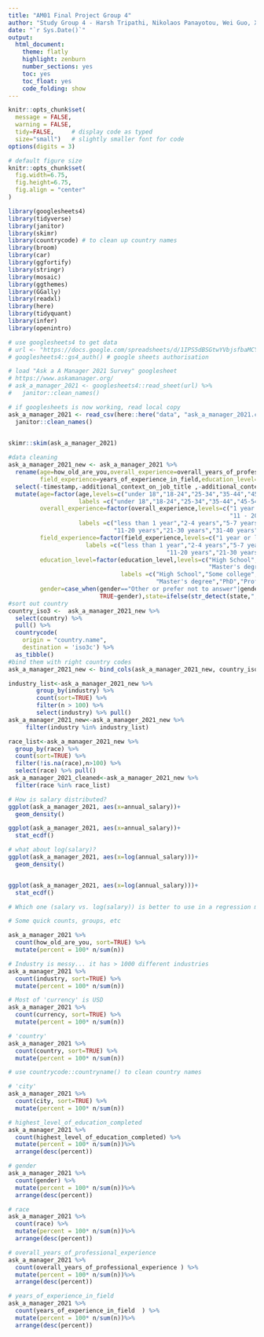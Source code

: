 ```yaml
---
title: "AM01 Final Project Group 4"
author: "Study Group 4 - Harsh Tripathi, Nikolaos Panayotou, Wei Guo, Xenia Huber, Xinyue Zhang"
date: "`r Sys.Date()`"
output:
  html_document:
    theme: flatly
    highlight: zenburn
    number_sections: yes
    toc: yes
    toc_float: yes
    code_folding: show
---
```


```r
knitr::opts_chunk$set(
  message = FALSE, 
  warning = FALSE, 
  tidy=FALSE,     # display code as typed
  size="small")   # slightly smaller font for code
options(digits = 3)

# default figure size
knitr::opts_chunk$set(
  fig.width=6.75, 
  fig.height=6.75,
  fig.align = "center"
)
```

```r
library(googlesheets4)
library(tidyverse)
library(janitor) 
library(skimr)
library(countrycode) # to clean up country names
library(broom)
library(car)
library(ggfortify)
library(stringr)
library(mosaic)
library(ggthemes)
library(GGally)
library(readxl)
library(here)
library(tidyquant)
library(infer)
library(openintro)
```


```r
# use googlesheets4 to get data
# url <- "https://docs.google.com/spreadsheets/d/1IPS5dBSGtwYVbjsfbaMCYIWnOuRmJcbequohNxCyGVw/edit?resourcekey#gid=1625408792"
# googlesheets4::gs4_auth() # google sheets authorisation

# load "Ask a A Manager 2021 Survey" googlesheet
# https://www.askamanager.org/
# ask_a_manager_2021 <- googlesheets4::read_sheet(url) %>% 
#   janitor::clean_names()

# if googlesheets is now working, read local copy
ask_a_manager_2021 <- read_csv(here::here("data", "ask_a_manager_2021.csv")) %>% 
  janitor::clean_names()
  

skimr::skim(ask_a_manager_2021)
```


```r
#data cleaning
ask_a_manager_2021_new <- ask_a_manager_2021 %>% 
  rename(age=how_old_are_you,overall_experience=overall_years_of_professional_experience,
         field_experience=years_of_experience_in_field,education_level=highest_level_of_education_completed) %>% 
  select(-timestamp,-additional_context_on_job_title ,-additional_context_on_income,-other_monetary_comp,-currency_other) %>% 
  mutate(age=factor(age,levels=c("under 18","18-24","25-34","35-44","45-54","55-64","65 or over"),
                    labels =c("under 18","18-24","25-34","35-44","45-54","55-64","65 or over") ,ordered = TRUE),
         overall_experience=factor(overall_experience,levels=c("1 year or less","2 - 4 years","5-7 years","8 - 10 years",
                                                               "11 - 20 years","21 - 30 years","31 - 40 years","41 years or more"),
                    labels =c("less than 1 year","2-4 years","5-7 years","8-10 years",
                              "11-20 years","21-30 years","31-40 years","41 years or more") ,ordered = TRUE),
         field_experience=factor(field_experience,levels=c("1 year or less","2 - 4 years","5-7 years","8 - 10 years","11 - 20 years","21 - 30 years","31 - 40 years","41 years or more"),
                      labels =c("less than 1 year","2-4 years","5-7 years","8-10 years",
                                             "11-20 years","21-30 years","31-40 years","41 years or more") ,ordered = TRUE),
         education_level=factor(education_level,levels=c("High School","Some college","College degree",
                                                         "Master's degree","PhD","Professional degree (MD, JD, etc.)"),
                                labels =c("High School","Some college","College degree",
                                          "Master's degree","PhD","Professional degree") ,ordered = TRUE),
         gender=case_when(gender=="Other or prefer not to answer"|gender=="Prefer not to answer"|is.na(gender)~"Don't know or NA",
                          TRUE~gender),state=ifelse(str_detect(state,",")|is.na(state),"NA",state))
#sort out country
country_iso3 <-  ask_a_manager_2021_new %>% 
  select(country) %>% 
  pull() %>% 
  countrycode(
    origin = "country.name",
    destination = 'iso3c') %>% 
  as_tibble()
#bind them with right country codes
ask_a_manager_2021_new <- bind_cols(ask_a_manager_2021_new, country_iso3)

industry_list<-ask_a_manager_2021_new %>% 
        group_by(industry) %>% 
        count(sort=TRUE) %>% 
        filter(n > 100) %>% 
        select(industry) %>% pull()
ask_a_manager_2021_new<-ask_a_manager_2021_new %>% 
     filter(industry %in% industry_list)

race_list<-ask_a_manager_2021_new %>% 
  group_by(race) %>% 
  count(sort=TRUE) %>% 
  filter(!is.na(race),n>100) %>% 
  select(race) %>% pull()
ask_a_manager_2021_cleaned<-ask_a_manager_2021_new %>% 
  filter(race %in% race_list)

```


```r
# How is salary distributed?
ggplot(ask_a_manager_2021, aes(x=annual_salary))+
  geom_density()

ggplot(ask_a_manager_2021, aes(x=annual_salary))+
  stat_ecdf()
```


```r
# what about log(salary)? 
ggplot(ask_a_manager_2021, aes(x=log(annual_salary)))+
  geom_density()


ggplot(ask_a_manager_2021, aes(x=log(annual_salary)))+
  stat_ecdf()

# Which one (salary vs. log(salary)) is better to use in a regression model? Why?
```


```r
# Some quick counts, groups, etc

ask_a_manager_2021 %>% 
  count(how_old_are_you, sort=TRUE) %>% 
  mutate(percent = 100* n/sum(n))
```


```r
# Industry is messy... it has > 1000 different industries  
ask_a_manager_2021 %>% 
  count(industry, sort=TRUE) %>% 
  mutate(percent = 100* n/sum(n))
```


```r
# Most of 'currency' is USD
ask_a_manager_2021 %>% 
  count(currency, sort=TRUE) %>% 
  mutate(percent = 100* n/sum(n))
```


```r
# 'country' 
ask_a_manager_2021 %>% 
  count(country, sort=TRUE) %>% 
  mutate(percent = 100* n/sum(n))

# use countrycode::countryname() to clean country names
```


```r
# 'city' 
ask_a_manager_2021 %>% 
  count(city, sort=TRUE) %>% 
  mutate(percent = 100* n/sum(n))
```


```r
# highest_level_of_education_completed 
ask_a_manager_2021 %>% 
  count(highest_level_of_education_completed) %>% 
  mutate(percent = 100* n/sum(n))%>% 
  arrange(desc(percent))
```


```r
# gender
ask_a_manager_2021 %>% 
  count(gender) %>% 
  mutate(percent = 100* n/sum(n))%>% 
  arrange(desc(percent))
```


```r
# race
ask_a_manager_2021 %>% 
  count(race) %>% 
  mutate(percent = 100* n/sum(n))%>% 
  arrange(desc(percent))
```


```r
# overall_years_of_professional_experience 
ask_a_manager_2021 %>% 
  count(overall_years_of_professional_experience ) %>% 
  mutate(percent = 100* n/sum(n))%>% 
  arrange(desc(percent))
```


```r
# years_of_experience_in_field  
ask_a_manager_2021 %>% 
  count(years_of_experience_in_field  ) %>% 
  mutate(percent = 100* n/sum(n))%>% 
  arrange(desc(percent))
```

